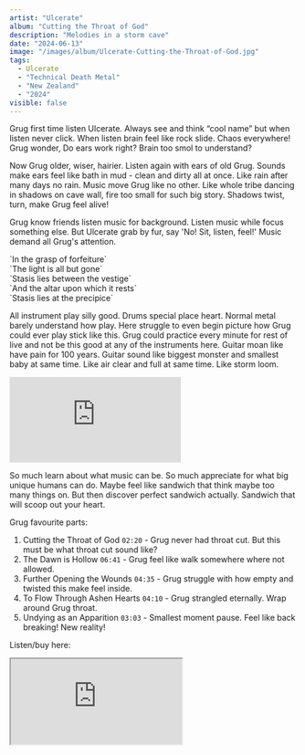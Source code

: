 ```yaml
---
artist: "Ulcerate"
album: "Cutting the Throat of God"
description: "Melodies in a storm cave"
date: "2024-06-13"
image: "/images/album/Ulcerate-Cutting-the-Throat-of-God.jpg"
tags:
  - Ulcerate
  - "Technical Death Metal"
  - "New Zealand"
  - "2024"
visible: false
---
```


Grug first time listen Ulcerate. Always see and think “cool name” but when listen never click. When listen brain feel like rock slide. Chaos everywhere! Grug wonder, Do ears work right? Brain too smol to understand?

Now Grug older, wiser, hairier. Listen again with ears of old Grug. Sounds make ears feel like bath in mud - clean and dirty all at once. Like rain after many days no rain. Music move Grug like no other. Like whole tribe dancing in shadows on cave wall, fire too small for such big story. Shadows twist, turn, make Grug feel alive!

Grug know friends listen music for background. Listen music while focus something else. But Ulcerate grab by fur, say 'No! Sit, listen, feel!' Music demand all Grug's attention.

<div className="text-center">
  `In the grasp of forfeiture` <br />
  `The light is all but gone` <br />
  `Stasis lies between the vestige` <br />
  `And the altar upon which it rests` <br />
  `Stasis lies at the precipice`
</div>

All instrument play silly good. Drums special place heart. Normal metal barely understand how play. Here struggle to even begin picture how Grug could ever play stick like this. Grug could practice every minute for rest of live and not be this good at any of the instruments here. Guitar moan like have pain for 100 years. Guitar sound like biggest monster and smallest baby at same time. Like air clear and full at same time. Like storm loom.

<div class="embed-container">
  <iframe
    class="embed-video"
    src="https://www.youtube-nocookie.com/embed/l31Xj44vJEA?si=IpoovwHVkW5y-plW&amp"
    frameborder="0"
    allow="accelerometer; autoplay; clipboard-write; encrypted-media; gyroscope; picture-in-picture; web-share"
    allowfullscreen></iframe>
</div>

So much learn about what music can be. So much appreciate for what big unique humans can do. Maybe feel like sandwich that think maybe too many things on. But then discover perfect sandwich actually. Sandwich that will scoop out your heart.

Grug favourite parts:

1. Cutting the Throat of God `02:20` - Grug never had throat cut. But this must be what throat cut sound like?
1. The Dawn is Hollow `06:41` - Grug feel like walk somewhere where not allowed.
1. Further Opening the Wounds `04:35` - Grug struggle with how empty and twisted this make feel inside.
1. To Flow Through Ashen Hearts `04:10` - Grug strangled eternally. Wrap around Grug throat.
1. Undying as an Apparition `03:03` - Smallest moment pause. Feel like back breaking! New reality!

Listen/buy here:

<iframe
  style={{ border: "0", width: "350px", height: "690px" }}
  src="https://bandcamp.com/EmbeddedPlayer/album=2362658314/size=large/bgcol=333333/linkcol=ffffff/transparent=true/"
  seamless>
  <a href="https://ulcerate.bandcamp.com/album/cutting-the-throat-of-god">
    Cutting the Throat of God by Ulcerate
  </a>
</iframe>
